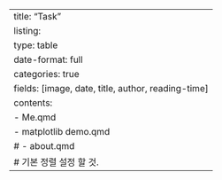 ---
title: "Task"
listing: 
    type: table
    date-format: full
    categories: true
    fields: [image, date, title, author, reading-time]
    contents:
        - Me.qmd
        - matplotlib demo.qmd
        # - about.qmd
    # 기본 정렬 설정 할 것.
---